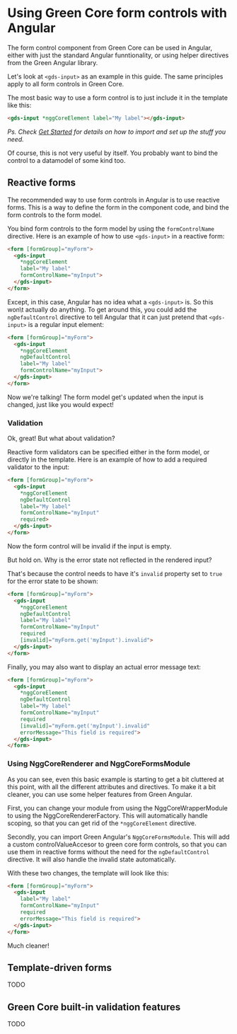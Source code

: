 
<Meta title="Components/Form/Angular" />

# Using Green Core form controls with Angular

The form control component from Green Core can be used in Angular, either with just the standard Angular funntionality, or using helper directives from the Green Angular library.

Let's look at `<gds-input>` as an example in this guide. The same principles apply to all form controls in Green Core.

The most basic way to use a form control is to just include it in the template like this:

```html
<gds-input *nggCoreElement label="My label"></gds-input>
```
*Ps. Check [Get Started](/docs/get-started--docs) for details on how to import and set up the stuff you need.*

Of course, this is not very useful by itself. You probably want to bind the control to a datamodel of some kind too.

## Reactive forms

The recommended way to use form controls in Angular is to use reactive forms. This is a way to define the form in the component code, and bind the form controls to the form model.

You bind form controls to the form model by using the `formControlName` directive. Here is an example of how to use `<gds-input>` in a reactive form:

```html
<form [formGroup]="myForm">
  <gds-input
    *nggCoreElement
    label="My label"
    formControlName="myInput">
  </gds-input>
</form>
```

Except, in this case, Angular has no idea what a `<gds-input>` is. So this won\t actually do anything. To get around this, you could add the `ngDefaultControl` directive to tell Angular that it can just pretend that `<gds-input>` is a regular input element:

```html
<form [formGroup]="myForm">
  <gds-input
    *nggCoreElement
    ngDefaultControl
    label="My label"
    formControlName="myInput">
  </gds-input>
</form>
```

Now we're talking! The form model get's updated when the input is changed, just like you would expect!

### Validation

Ok, great! But what about validation?

Reactive form validators can be specified either in the form model, or directly in the template. Here is an example of how to add a required validator to the input:

```html
<form [formGroup]="myForm">
  <gds-input
    *nggCoreElement
    ngDefaultControl
    label="My label"
    formControlName="myInput"
    required>
  </gds-input>
</form>
```

Now the form control will be invalid if the input is empty.

But hold on. Why is the error state not reflected in the rendered input?

That's because the control needs to have it's `invalid` property set to `true` for the error state to be shown:

```html
<form [formGroup]="myForm">
  <gds-input
    *nggCoreElement
    ngDefaultControl
    label="My label"
    formControlName="myInput"
    required
    [invalid]="myForm.get('myInput').invalid">
  </gds-input>
</form>
```

Finally, you may also want to display an actual error message text:

```html
<form [formGroup]="myForm">
  <gds-input
    *nggCoreElement
    ngDefaultControl
    label="My label"
    formControlName="myInput"
    required
    [invalid]="myForm.get('myInput').invalid"
    errorMessage="This field is required">
  </gds-input>
</form>
```

### Using NggCoreRenderer and NggCoreFormsModule

As you can see, even this basic example is starting to get a bit cluttered at this point, with all the different attributes and directives. To make it a bit cleaner, you can use some helper features from Green Angular.

First, you can change your module from using the NggCoreWrapperModule to using the NggCoreRendererFactory. This will automatically handle scoping, so that you can get rid of the `*nggCoreElement` directive.

Secondly, you can import Green Angular's `NggCoreFormsModule`. This will add a custom controlValueAccesor to green core form controls, so that you can use them in reactive forms without the need for the `ngDefaultControl` directive. It will also handle the invalid state automatically.

With these two changes, the template will look like this:

```html
<form [formGroup]="myForm">
  <gds-input
    label="My label"
    formControlName="myInput"
    required
    errorMessage="This field is required">
  </gds-input>
</form>
```

Much cleaner!


## Template-driven forms

TODO

## Green Core built-in validation features

TODO
